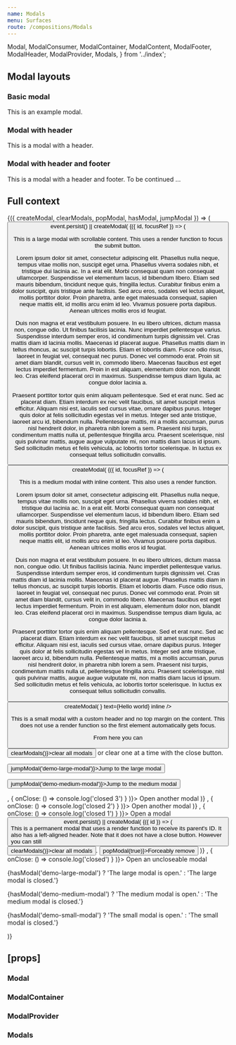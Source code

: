 ```yaml
---
name: Modals
menu: Surfaces
route: /compositions/Modals
---
```


  Modal,
  ModalConsumer,
  ModalContainer,
  ModalContent,
  ModalFooter,
  ModalHeader,
  ModalProvider,
  Modals,
} from '../index';

<PageTitle title="Modals" src="compositions/Modal" />

## Modal layouts

### Basic modal

<Playground>
  <ThemeWrapper>
    <Modal ariaLabel="Example modal" id="demo-basic-modal" immediate>
      <ModalContent>This is an example modal.</ModalContent>
    </Modal>
  </ThemeWrapper>
</Playground>

### Modal with header

<Playground>
  <ThemeWrapper>
    <Modal id="demo-modal-header" immediate>
      <ModalHeader modalId="demo-header" title="Hello world" />
      <ModalContent scrollable>This is a modal with a header.</ModalContent>
    </Modal>
  </ThemeWrapper>
</Playground>

### Modal with header and footer

<Playground>
  <ThemeWrapper>
    <Modal id="demo-modal-header-footer" immediate>
      <ModalHeader modalId="demo-modal-header-footer" title="Hello world" />
      <ModalContent scrollable>This is a modal with a header and footer.</ModalContent>
      <ModalFooter>
        <Typography as="div" align="right" size="xs" variants={['italic']} volume="quiet">
          To be continued ...
        </Typography>
      </ModalFooter>
    </Modal>
  </ThemeWrapper>
</Playground>

## Full context

<Playground>
  <ThemeWrapper>
    <Modals>
      <ModalConsumer>
        {({ createModal, clearModals, popModal, hasModal, jumpModal }) => (
          <Rhythm m={2}>
            <Button color="primary" onClick={event => event.persist() || createModal(
              <Modal id="demo-large-modal" focusable size="large">
                {({ id, focusRef }) => (
                  <React.Fragment>
                    <ModalHeader modalId={id} title="A large modal" />
                    <ModalContent scrollable>
                      <p>This is a large modal with scrollable content. This uses a render function to focus the submit button.</p>
                      <p>Lorem ipsum dolor sit amet, consectetur adipiscing elit. Phasellus nulla neque, tempus vitae mollis non, suscipit eget urna. Phasellus viverra sodales nibh, et tristique dui lacinia ac. In a erat elit. Morbi consequat quam non consequat ullamcorper. Suspendisse vel elementum lacus, id bibendum libero. Etiam sed mauris bibendum, tincidunt neque quis, fringilla lectus. Curabitur finibus enim a dolor suscipit, quis tristique ante facilisis. Sed arcu eros, sodales vel lectus aliquet, mollis porttitor dolor. Proin pharetra, ante eget malesuada consequat, sapien neque mattis elit, id mollis arcu enim id leo. Vivamus posuere porta dapibus. Aenean ultrices mollis eros id feugiat.</p>
                      <p>Duis non magna et erat vestibulum posuere. In eu libero ultrices, dictum massa non, congue odio. Ut finibus facilisis lacinia. Nunc imperdiet pellentesque varius. Suspendisse interdum semper eros, id condimentum turpis dignissim vel. Cras mattis diam id lacinia mollis. Maecenas id placerat augue. Phasellus mattis diam in tellus rhoncus, ac suscipit turpis lobortis. Etiam et lobortis diam. Fusce odio risus, laoreet in feugiat vel, consequat nec purus. Donec vel commodo erat. Proin sit amet diam blandit, cursus velit in, commodo libero. Maecenas faucibus est eget lectus imperdiet fermentum. Proin in est aliquam, elementum dolor non, blandit leo. Cras eleifend placerat orci in maximus. Suspendisse tempus diam ligula, ac congue dolor lacinia a.</p>
                      <p>Praesent porttitor tortor quis enim aliquam pellentesque. Sed et erat nunc. Sed ac placerat diam. Etiam interdum ex nec velit faucibus, sit amet suscipit metus efficitur. Aliquam nisi est, iaculis sed cursus vitae, ornare dapibus purus. Integer quis dolor at felis sollicitudin egestas vel in metus. Integer sed ante tristique, laoreet arcu id, bibendum nulla. Pellentesque mattis, mi a mollis accumsan, purus nisl hendrerit dolor, in pharetra nibh lorem a sem. Praesent nisi turpis, condimentum mattis nulla ut, pellentesque fringilla arcu. Praesent scelerisque, nisl quis pulvinar mattis, augue augue vulputate mi, non mattis diam lacus id ipsum. Sed sollicitudin metus et felis vehicula, ac lobortis tortor scelerisque. In luctus ex consequat tellus sollicitudin convallis.</p>
                    </ModalContent>
                    <ModalFooter bordered>
                      <Flex justifyContent="flex-end">
                        <Button ref={focusRef} color="primary" onClick={() => createModal(
                          <Modal id="demo-medium-modal" focusable size="medium">
                            {({ id, focusRef }) => (
                              <React.Fragment>
                                <ModalHeader modalId={id} title="A medium modal" />
                                <ModalContent>
                                  <p>This is a medium modal with inline content. This also uses a render function.</p>
                                  <p>Lorem ipsum dolor sit amet, consectetur adipiscing elit. Phasellus nulla neque, tempus vitae mollis non, suscipit eget urna. Phasellus viverra sodales nibh, et tristique dui lacinia ac. In a erat elit. Morbi consequat quam non consequat ullamcorper. Suspendisse vel elementum lacus, id bibendum libero. Etiam sed mauris bibendum, tincidunt neque quis, fringilla lectus. Curabitur finibus enim a dolor suscipit, quis tristique ante facilisis. Sed arcu eros, sodales vel lectus aliquet, mollis porttitor dolor. Proin pharetra, ante eget malesuada consequat, sapien neque mattis elit, id mollis arcu enim id leo. Vivamus posuere porta dapibus. Aenean ultrices mollis eros id feugiat.</p>
                                  <p>Duis non magna et erat vestibulum posuere. In eu libero ultrices, dictum massa non, congue odio. Ut finibus facilisis lacinia. Nunc imperdiet pellentesque varius. Suspendisse interdum semper eros, id condimentum turpis dignissim vel. Cras mattis diam id lacinia mollis. Maecenas id placerat augue. Phasellus mattis diam in tellus rhoncus, ac suscipit turpis lobortis. Etiam et lobortis diam. Fusce odio risus, laoreet in feugiat vel, consequat nec purus. Donec vel commodo erat. Proin sit amet diam blandit, cursus velit in, commodo libero. Maecenas faucibus est eget lectus imperdiet fermentum. Proin in est aliquam, elementum dolor non, blandit leo. Cras eleifend placerat orci in maximus. Suspendisse tempus diam ligula, ac congue dolor lacinia a.</p>
                                  <p>Praesent porttitor tortor quis enim aliquam pellentesque. Sed et erat nunc. Sed ac placerat diam. Etiam interdum ex nec velit faucibus, sit amet suscipit metus efficitur. Aliquam nisi est, iaculis sed cursus vitae, ornare dapibus purus. Integer quis dolor at felis sollicitudin egestas vel in metus. Integer sed ante tristique, laoreet arcu id, bibendum nulla. Pellentesque mattis, mi a mollis accumsan, purus nisl hendrerit dolor, in pharetra nibh lorem a sem. Praesent nisi turpis, condimentum mattis nulla ut, pellentesque fringilla arcu. Praesent scelerisque, nisl quis pulvinar mattis, augue augue vulputate mi, non mattis diam lacus id ipsum. Sed sollicitudin metus et felis vehicula, ac lobortis tortor scelerisque. In luctus ex consequat tellus sollicitudin convallis.</p>
                                </ModalContent>
                                <ModalFooter>
                                  <Flex justifyContent="flex-end">
                                    <Button ref={focusRef} color="primary" onClick={() => createModal(
                                      <Modal id="demo-small-modal" ariaLabel="Hello world" size="small">
                                        <ModalHeader modalId="demo-small-modal">
                                          <IconText
                                            icon={<BlobbrIcon scale="medium" />}
                                            text={<Rhythm ml={2}><Typography size="l">Hello world</Typography></Rhythm>}
                                            inline
                                          />
                                        </ModalHeader>
                                        <ModalContent style={{paddingTop: 0}} scrollable>
                                          <p>This is a small modal with a custom header and no top margin on the content. This does not use a render function so the first element automatically gets focus.</p>
                                          <p>From here you can <Button tabIndex={1} weight="text" color="primary" onClick={() => clearModals()}>clear all modals</Button> or clear one at a time with the close button.</p>
                                          <p><Button weight="text" color="primary" onClick={() => jumpModal('demo-large-modal')}>Jump to the large modal</Button></p>
                                          <p><Button weight="text" color="primary" onClick={() => jumpModal('demo-medium-modal')}>Jump to the medium modal</Button></p>
                                        </ModalContent>
                                      </Modal>,
                                      { onClose: () => console.log('closed 3') }
                                    )}>
                                      Open another modal
                                    </Button>
                                  </Flex>
                                </ModalFooter>
                              </React.Fragment>
                            )}
                          </Modal>,
                          { onClose: () => console.log('closed 2') }
                        )}>
                          Open another modal
                        </Button>
                      </Flex>
                    </ModalFooter>
                  </React.Fragment>
                )}
              </Modal>,
              { onClose: () => console.log('closed 1') }
            )}>
              Open a modal
            </Button>
            <Button color="danger" onClick={event => event.persist() || createModal(
              <Modal id="permanent-modal" permanent size="small">
                {({ id }) => (
                  <React.Fragment>
                    <ModalHeader align="left" modalId={id} title="A permanent modal" />
                    <ModalContent>
                      <div>
                        This is a permanent modal that uses a render function to receive its parent's ID.
                        It also has a left-aligned header. Note that it does not have a close button.
                        However you can still <Button weight="text" color="primary" onClick={() => clearModals()}>clear all modals</Button>.
                      </div>
                      <Rhythm my={3}>
                        <Button weight="text" color="danger" onClick={() => popModal(true)}>Forceably remove</Button>
                      </Rhythm>
                    </ModalContent>
                  </React.Fragment>
                )}
              </Modal>,
              { onClose: () => console.log('closed') }
            )}>
              Open an uncloseable modal
            </Button>
            <p>{hasModal('demo-large-modal') ? 'The large modal is open.' : 'The large modal is closed.'}</p>
            <p>{hasModal('demo-medium-modal') ? 'The medium modal is open.' : 'The medium modal is closed.'}</p>
            <p>{hasModal('demo-small-modal') ? 'The small modal is open.' : 'The small modal is closed.'}</p>
          </Rhythm>
        )}
      </ModalConsumer>
    </Modals>
  </ThemeWrapper>
</Playground>

## \[props\]

### Modal

<Props of={Modal} />

### ModalContainer

<Props of={ModalContainer} />

### ModalProvider

<Props of={ModalProvider} />

### Modals

<Props of={Modals} />
